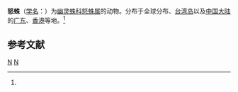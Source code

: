 {{Speciesbox
| taxon = Smeringopus pallidus
| image = Smeringopus.pallidus.female.with.eggsac.-.takinawa.jpg
| binomial_authority = (Blackwall, 1858)<ref name='id12848'>{{cite web| url =http://www.bioinfo.cn/db05/BjdwSpecies.php?action=view&id=12848| title =怒蛛| work =《中国动物物种编目数据库》| publisher =中国科学院微生物研究所| author =中国科学院动物研究所| accessdate =2009-04-28| deadurl =yes| archiveurl =https://web.archive.org/web/20160305051845/http://www.bioinfo.cn/db05/BjdwSpecies.php?action=view&id=12848| archivedate =2016-03-05}}</ref>
}}

'''怒蛛'''（[[学名|学名]]：{{lang|la|''Smeringopus pallidus''}}）为[[幽灵蛛科|幽灵蛛科]][[怒蛛属|怒蛛属]]的动物。分布于全球分布、[[台湾岛|台湾岛]]以及[[中国大陆|中国大陆]]的[[广东|广东]]、[[香港|香港]]等地。<ref name='id12848'/>

== 参考文献 ==
{{reflist}}

{{蜘蛛小作品}}

{{taxonbar}}
[[Category:_1858年描述的动物|N]]
[[Category:怒蛛属|N]]